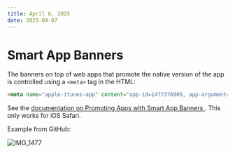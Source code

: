```yaml
---
title: April 6, 2025
date: 2025-04-07
---
```


# Smart App Banners

The banners on top of web apps that promote the native version of the app is controlled using a `<meta>` tag in the HTML:

```html
<meta name="apple-itunes-app" content="app-id=1477376905, app-argument=https://github.com/" />
```

See the [documentation on Promoting Apps with Smart App Banners
](https://developer.apple.com/documentation/webkit/promoting_apps_with_smart_app_banners). This only works for iOS Safari.

Example from GitHub:

![IMG_1477](https://github.com/petermekhaeil/til/assets/4616064/f7cf2b12-abe9-498e-9962-57fbbcd8f1c0)
